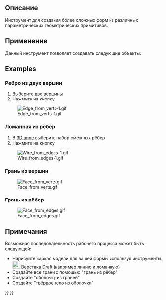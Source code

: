 <languages/>

{{Docnav/ru
|[[Part_RegularPolygon/ru|Правильный многоугольник]]
|[[Part_Extrude/ru|Выдавить]]
|[[Part_Workbench/ru|Деталь]]
|IconL=Part_RegularPolygon.svg
|IconR=Part_Extrude.svg
|IconC=Workbench_Part.svg
}}

{{GuiCommand/ru
|Name=Part Builder
|Name/ru=Построитель форм
|MenuLocation=Деталь -> Построитель форм...
|Workbenches=[[Part_Workbench/ru|Part(Деталь)]]
|SeeAlso=[[Part_Primitives/ru|Создать примитивы]]
}}

<span id="Description"></span>
==Описание==

Инструмент для создания более сложных форм из различных параметрических геометрических примитивов.

<span id="Usage"></span>
==Применение==

<div class="mw-translate-fuzzy">
Данный инструмент позволяет создавать следующие объекты:
</div>

==Examples==

<span id="Edge_from_two_vertices"></span>
===Ребро из двух вершин===

<div class="mw-translate-fuzzy">
#Выберите две вершины
#Нажмите на кнопку {{Button|Создать}}
[[Image:Edge from verts-1.gif]]
</div>

<span id="Wire_from_edges"></span>
===Ломанная из рёбер=== 

<div class="mw-translate-fuzzy">
#В [[3D_view/ru|3D виде]] выберите набор смежных рёбер
#Нажмите на кнопку {{Button|Создать}}
[[File:Wire_from_edges-1.gif]]
</div>

<span id="Face_from_vertices"></span>
===Грань из вершин===

[[File:Face_from_verts.gif]]

<span id="Face_from_edges"></span>
===Грань из рёбер===

[[File:Face_from_edges.gif]]

<span id="Notes"></span>
==Примечания==

<div class="mw-translate-fuzzy">
Возможная последовательность рабочего процесса может быть следующей:
*Нарисуйте каркас модели для вашей формы используя инструменты [[Image:Workbench_Draft.svg|24px]] [[Draft_Workbench/ru|Верстака Draft]] (например линию и ломанную)
*Создайте все грани с помощью "грань из рёбер"
*Создайте "оболочку из граней"
*Создайте "твёрдое тело из оболочки"
</div>


{{Docnav/ru
|[[Part_RegularPolygon/ru|Правильный многоугольник]]
|[[Part_Extrude/ru|Выдавить]]
|[[Part_Workbench/ru|Деталь]]
|IconL=Part_RegularPolygon.svg
|IconR=Part_Extrude.svg
|IconC=Workbench_Part.svg
}}

{{Part Tools navi{{#translation:}}}}
{{Userdocnavi{{#translation:}}}}